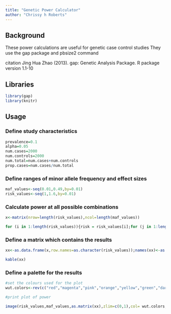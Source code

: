 ```yaml
---
title: "Genetic Power Calculator"
author: "Chrissy h Roberts"
---
```


## Background

These power calculations are useful for genetic case control studies They use the gap package and pbsize2 command

citation Jing Hua Zhao (2013). gap: Genetic Analysis Package. R package version 1.1-10

## Libraries

```r
library(gap)
library(knitr)
```

## Usage

### Define study characteristics

```r

prevalence=0.1
alpha=0.05
num.cases=2000
num.controls=2000
num.total=num.cases+num.controls
prop.cases=num.cases/num.total

```

### Define ranges of minor allele frequency and effect sizes

```r
maf_values<-seq(0.01,0.49,by=0.01)
risk_values<-seq(1,1.6,by=0.01)
```

### Calculate power at all possible combinations

```r
x<-matrix(nrow=length(risk_values),ncol=length(maf_values))

for (i in 1:length(risk_values)){risk = risk_values[i];for (j in 1:length(maf_values)){maf = maf_values[j];try(x[i,j]<-pbsize2(N=num.total,fc=prop.cases,alpha=alpha,gamma=risk,p=maf,kp=prevalence,model="additive"))}}

```

### Define a matrix which contains the results

```r

xx<-as.data.frame(x,row.names=as.character(risk_values));names(xx)<-as.character(maf_values)

kable(xx)

```

### Define a palette for the results

```r
#set the colours used for the plot
wut.colors<-rev(c("red","magenta","pink","orange","yellow","green","dark green", "blue","purple","dark blue"))
```

```r
#print plot of power

image(risk_values,maf_values,as.matrix(xx),zlim=c(0,1),col= wut.colors,breaks=seq(0,1,by=0.1),useRaster=T,main=paste("Power @ Prevalence :",prevalence,"| Cases :",num.cases,"| Controls :",num.controls,"| alpha :",alpha),xlab="Relative Risk",ylab="Minor allele frequency",cex.main=0.8);legend(x=1,y=0.4,cex=0.5,legend=c("0.00-0.09","0.10-0.19","0.20-0.29","0.30-0.39","0.40-0.49","0.50-0.59","0.60-0.69","0.70-0.79","0.80-0.89","0.90-1.00"),fill=wut.colors,title="Power")

```
